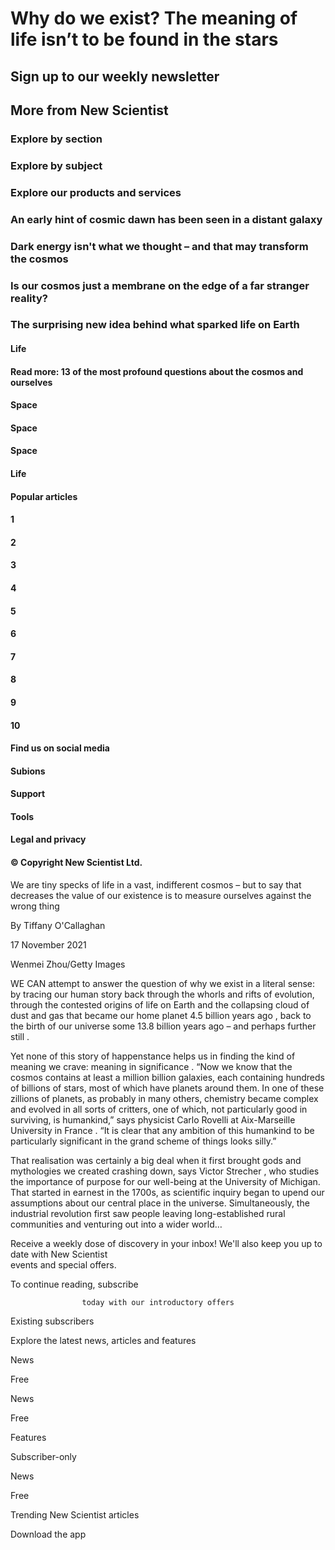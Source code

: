 # Why do we exist? The meaning of life isn’t to be found in the stars

## Sign up to our weekly newsletter

## More from  New Scientist

### Explore by section

### Explore by subject

### Explore our products and services

### An early hint of cosmic dawn has been seen in a distant galaxy

### Dark energy isn't what we thought – and that may transform the cosmos

### Is our cosmos just a membrane on the edge of a far stranger reality?

### The surprising new idea behind what sparked life on Earth

#### Life

#### Read more:  13 of the most profound questions about the cosmos and ourselves

#### Space

#### Space

#### Space

#### Life

#### Popular articles

#### 1

#### 2

#### 3

#### 4

#### 5

#### 6

#### 7

#### 8

#### 9

#### 10

#### Find us on social media

#### Subions

#### Support

#### Tools

#### Legal and privacy

#### © Copyright New Scientist Ltd.

We are tiny specks of life in a vast, indifferent cosmos – but to say that decreases the value of our existence is to measure ourselves against the wrong thing

By  Tiffany O'Callaghan

17 November 2021

Wenmei Zhou/Getty Images

WE CAN attempt to answer the question of why we exist in a literal sense: by tracing our human story back through the whorls and rifts of evolution, through the  contested origins of life on Earth and the collapsing cloud of dust and gas  that  became our home planet 4.5 billion years ago , back to the birth of our universe some 13.8 billion years ago – and  perhaps further still .

Yet none of this story of happenstance helps us in finding the  kind of meaning we crave: meaning in significance . “Now we know that the cosmos contains at least a million billion galaxies, each containing hundreds of billions of stars, most of which have planets around them. In one of these zillions of planets, as probably in many others, chemistry became complex and evolved in all sorts of critters, one of which, not particularly good in surviving, is humankind,” says physicist  Carlo Rovelli at Aix-Marseille University in France . “It is clear that any ambition of this humankind to be particularly significant in the grand scheme of things looks silly.”

That realisation was certainly a big deal when it first brought gods and mythologies we created crashing down, says  Victor Strecher , who studies the importance of purpose for our well-being at the University of Michigan. That started in earnest in the 1700s, as scientific inquiry began to upend our assumptions about our central place in the universe. Simultaneously, the industrial revolution first saw people leaving long-established rural communities and venturing out into a wider world…

Receive a weekly dose of discovery in your inbox! 
            We'll also keep you up to date with  New Scientist  
            events and special offers.

To continue reading,
                     subscribe 

                    today with our introductory offers

Existing subscribers

Explore the latest news, articles and features

News

Free

News

Free

Features

Subscriber-only

News

Free

Trending  New Scientist  articles

Download the app